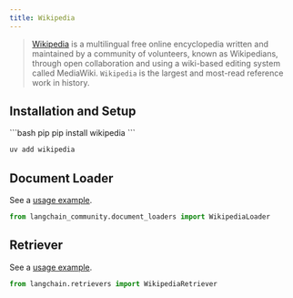 ```yaml
---
title: Wikipedia
---
```


>[Wikipedia](https://wikipedia.org/) is a multilingual free online encyclopedia written and maintained by a community of volunteers, known as Wikipedians, through open collaboration and using a wiki-based editing system called MediaWiki. `Wikipedia` is the largest and most-read reference work in history.


## Installation and Setup

<CodeGroup>
```bash pip
pip install wikipedia
```

```bash uv
uv add wikipedia
```
</CodeGroup>



## Document Loader

See a [usage example](/oss/integrations/document_loaders/wikipedia).

```python
from langchain_community.document_loaders import WikipediaLoader
```

## Retriever

See a [usage example](/oss/integrations/retrievers/wikipedia).

```python
from langchain.retrievers import WikipediaRetriever
```
